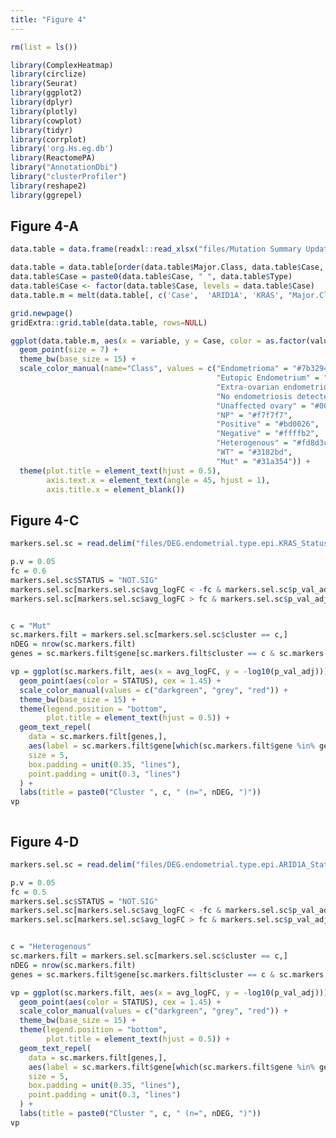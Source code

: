 ```yaml
---
title: "Figure 4"
---
```



```r
rm(list = ls())

library(ComplexHeatmap)
library(circlize)
library(Seurat)
library(ggplot2)
library(dplyr)
library(plotly)
library(cowplot)
library(tidyr)
library(corrplot)
library('org.Hs.eg.db')
library(ReactomePA)
library("AnnotationDbi")
library("clusterProfiler")
library(reshape2)
library(ggrepel)

```

## Figure 4-A

```r

data.table = data.frame(readxl::read_xlsx("files/Mutation Summary Updated_2.0.xlsx"))

data.table = data.table[order(data.table$Major.Class, data.table$Case, decreasing = T),]
data.table$Case = paste0(data.table$Case, " ", data.table$Type)
data.table$Case <- factor(data.table$Case, levels = data.table$Case)
data.table.m = melt(data.table[, c('Case',  'ARID1A', 'KRAS', "Major.Class")], id.vars = "Case")

grid.newpage()
gridExtra::grid.table(data.table, rows=NULL)
```

```r

ggplot(data.table.m, aes(x = variable, y = Case, color = as.factor(value))) + 
  geom_point(size = 7) +
  theme_bw(base_size = 15) +
  scale_color_manual(name="Class", values = c("Endometrioma" = "#7b3294", 
                                              "Eutopic Endometrium" = "#c2a5cf", 
                                              "Extra-ovarian endometriosis" = "#d9f0d3", 
                                              "No endometriosis detected" = "#a6dba0",
                                              "Unaffected ovary" = "#008837",
                                              "NP" = "#f7f7f7",
                                              "Positive" = "#bd0026",
                                              "Negative" = "#ffffb2",
                                              "Heterogenous" = "#fd8d3c",
                                              "WT" = "#3182bd",
                                              "Mut" = "#31a354")) +
  theme(plot.title = element_text(hjust = 0.5),
        axis.text.x = element_text(angle = 45, hjust = 1),
        axis.title.x = element_blank())

```

## Figure 4-C

```r

markers.sel.sc = read.delim("files/DEG.endometrial.type.epi.KRAS_Status")

p.v = 0.05
fc = 0.6
markers.sel.sc$STATUS = "NOT.SIG"
markers.sel.sc[markers.sel.sc$avg_logFC < -fc & markers.sel.sc$p_val_adj < p.v, ]$STATUS = "Down"
markers.sel.sc[markers.sel.sc$avg_logFC > fc & markers.sel.sc$p_val_adj < p.v, ]$STATUS = "Up"


c = "Mut"
sc.markers.filt = markers.sel.sc[markers.sel.sc$cluster == c,]
nDEG = nrow(sc.markers.filt)
genes = sc.markers.filt$gene[sc.markers.filt$cluster == c & sc.markers.filt$STATUS != "NOT.SIG"]

vp = ggplot(sc.markers.filt, aes(x = avg_logFC, y = -log10(p_val_adj))) +
  geom_point(aes(color = STATUS), cex = 1.45) +
  scale_color_manual(values = c("darkgreen", "grey", "red")) +
  theme_bw(base_size = 15) + 
  theme(legend.position = "bottom",
        plot.title = element_text(hjust = 0.5)) +
  geom_text_repel(
    data = sc.markers.filt[genes,],
    aes(label = sc.markers.filt$gene[which(sc.markers.filt$gene %in% genes)]),
    size = 5,
    box.padding = unit(0.35, "lines"),
    point.padding = unit(0.3, "lines")
  ) +
  labs(title = paste0("Cluster ", c, " (n=", nDEG, ")"))
vp



```
## Figure 4-D


```r

markers.sel.sc = read.delim("files/DEG.endometrial.type.epi.ARID1A_Status")

p.v = 0.05
fc = 0.5
markers.sel.sc$STATUS = "NOT.SIG"
markers.sel.sc[markers.sel.sc$avg_logFC < -fc & markers.sel.sc$p_val_adj < p.v, ]$STATUS = "Down"
markers.sel.sc[markers.sel.sc$avg_logFC > fc & markers.sel.sc$p_val_adj < p.v, ]$STATUS = "Up"


c = "Heterogenous"
sc.markers.filt = markers.sel.sc[markers.sel.sc$cluster == c,]
nDEG = nrow(sc.markers.filt)
genes = sc.markers.filt$gene[sc.markers.filt$cluster == c & sc.markers.filt$STATUS != "NOT.SIG"]

vp = ggplot(sc.markers.filt, aes(x = avg_logFC, y = -log10(p_val_adj))) +
  geom_point(aes(color = STATUS), cex = 1.45) +
  scale_color_manual(values = c("darkgreen", "grey", "red")) +
  theme_bw(base_size = 15) + 
  theme(legend.position = "bottom",
        plot.title = element_text(hjust = 0.5)) +
  geom_text_repel(
    data = sc.markers.filt[genes,],
    aes(label = sc.markers.filt$gene[which(sc.markers.filt$gene %in% genes)]),
    size = 5,
    box.padding = unit(0.35, "lines"),
    point.padding = unit(0.3, "lines")
  ) +
  labs(title = paste0("Cluster ", c, " (n=", nDEG, ")"))
vp



```


